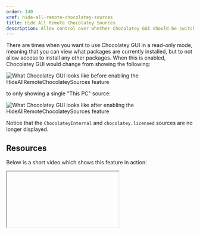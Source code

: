 ```yaml
---
order: 140
xref: hide-all-remote-chocolatey-sources
title: Hide All Remote Chocolatey Sources
description: Allow control over whether Chocolatey GUI should be switched into a read-only mode of operation
---
```


There are times when you want to use Chocolatey GUI in a read-only mode, meaning that you can view what packages are currently installed, but to not allow access to install any other packages.  When this is enabled, Chocolatey GUI would change from showing the following:

![What Chocolatey GUI looks like before enabling the HideAllRemoteChocolateySources feature](/images/chocolatey-gui/feature_hide_all_remote_chocolatey_sources_1.png "What Chocolatey GUI looks like before enabling the HideAllRemoteChocolateySources feature")

to only showing a single "This PC" source:

![What Chocolatey GUI looks like after enabling the HideAllRemoteChocolateySources feature](/images/chocolatey-gui/feature_hide_all_remote_chocolatey_sources_2.png "What Chocolatey GUI looks like after enabling the HideAllRemoteChocolateySources feature")

Notice that the `ChocolateyInternal` and `chocolatey.licensed` sources are no longer displayed.

<RequireChocolateyGuiLicensedExtensionNote />

<RestartRequiredWarning />

<HidingSources />

## Resources

Below is a short video which shows this feature in action:

<Iframe ratio="16x9" link="https://www.youtube.com/embed/Zsyr51jr4QY?list=PL84yg23i9GBjAMY0OfHfn-MH4rviaccuc" />

## Example

This feature can be enabled, for the currently logged in user, by running the following command:

```powershell
chocolateyguicli feature enable --name="'HideAllRemoteChocolateySources'"
```

This feature can be disabled, for the currently logged in user, by running the following command:

```powershell
chocolateyguicli feature disable --name="'HideAllRemoteChocolateySources'"
```

Or, to enable/disable it globally at the machine level, run the following commands:

```powershell
chocolateyguicli feature enable --name="'HideAllRemoteChocolateySources'" --global

chocolateyguicli feature disable --name="'HideAllRemoteChocolateySources'" --global
```

## Default Value

The default value for this feature is disabled.

## Availability

The ability to control this feature from the Chocolatey GUI Settings screen has existed since Chocolatey GUI v0.18.0.

The ability to control this feature from the command line using `chocolateyguicli` has existed since Chocolatey GUI
v0.18.0.
